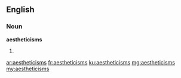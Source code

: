 ==English==

===Noun===
'''aestheticisms'''

# {{plural of|aestheticism}}

[[ar:aestheticisms]]
[[fr:aestheticisms]]
[[ku:aestheticisms]]
[[mg:aestheticisms]]
[[my:aestheticisms]]